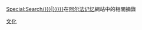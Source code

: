 [[Memoryalpha:{{{1|Special:Search/{{PAGENAME}}}}}|{{{2|{{{1|{{PAGENAME}}}}}}}}]]在[[阿尔法记忆]]網站中的相關摘錄<noinclude>
[[Category:文化模板|{{PAGENAME}}]]
[[Category:外部资源模板|文化]]












</noinclude>